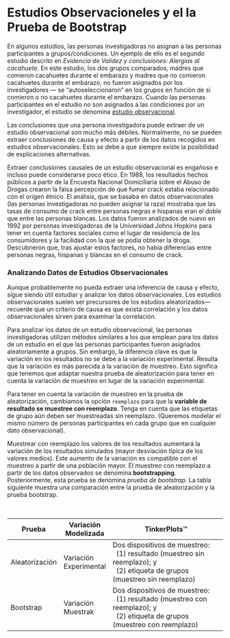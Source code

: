 # Estudios Observacioneles y el la Prueba de Bootstrap {-}

En algunos estudios, las personas investigadoras no asignan a las personas participantes a grupos/condiciones. Un ejemplo de ello es el segundo estudio descrito en *Evidencia de Validez y conclusiones: Alergias al cacahuete*. En este estudio, los dos grupos comparados, madres que comieron cacahuetes durante el embarazo y madres que no comieron cacahuetes durante el embarazo, no fueron asignados por los investigadores &mdash; se "autoseleccionaron" en los grupos en función de si comieron o no cacahuetes durante el embarazo. Cuando las personas participantes en el estudio no son asignados a las condiciones por un investigador, el estudio se denomina [estudio observacional](http://atlasti.com/observational-research/).

Las conclusiones que una persona investigadora puede extraer de un estudio observacional son mucho más débiles. Normalmente, no se pueden extraer conclusiones de causa y efecto a partir de los datos recogidos en estudios observacionales. Esto se debe a que siempre existe la posibilidad de explicaciones alternativas. 

Extraer conclusiones causales de un estudio observacional es engañoso e incluso puede considerarse poco ético. En 1988, los resultados hechos públicos a partir de la Encuesta Nacional Domiciliaria sobre el Abuso de Drogas crearon la falsa percepción de que fumar crack estaba relacionado con el origen étnico. El análisis, que se basaba en datos observacionales (las personas investigadoras no pueden asignar la raza) mostraba que las tasas de consumo de crack entre personas negras e hispanas eran el doble que entre las personas blancas. Los datos fueron analizados de nuevo en 1992 por personas investigadoras de la Universidad Johns Hopkins para tener en cuenta factores sociales como el lugar de residencia de los consumidores y la facilidad con la que se podía obtener la droga. Descubrieron que, tras ajustar estos factores, no había diferencias entre personas negras, hispanas y blancas en el consumo de crack.

### Analizando Datos de Estudios Observacionales {-}

Aunque probablemente no pueda extraer una inferencia de causa y efecto, sigue siendo útil estudiar y analizar los datos observacionales. Los estudios observacionales suelen ser precursores de los estudios aleatorizados&mdash; recuerde que un criterio de causa es que exista correlación y los datos observacionales sirven para examinar la correlación.

Para analizar los datos de un estudio observacional, las personas investigadoras utilizan métodos similares a los que emplean para los datos de un estudio en el que las personas participantes fueron asignados aleatoriamente a grupos. Sin embargo, la diferencia clave es que la variación en los resultados no se debe a la variación experimental. Resulta que la variación es más parecida a la variación de muestreo. Esto significa que tenemos que adaptar nuestra prueba de aleatorización para tener en cuenta la variación de muestreo en lugar de la variación experimental.

Para tener en cuenta la variación de muestreo en la prueba de aleatorización, cambiamos la opción `reemplazo` para que la **variable de resultado se muestree con reemplazo**. Tenga en cuenta que las etiquetas de grupo aún deben ser muestreadas sin reemplazo. (Queremos modelar el mismo número de personas participantes en cada grupo que en cualquier dato observacional).

Muestrear con reemplazo los valores de los resultados aumentará la variación de los resultados simulados (mayor desviación típica de los valores medios). Este aumento de la variación es compatible con el muestreo a partir de una población mayor. El muestreo con reemplazo a partir de los datos observados se denomina **bootstrapping**. Posteriormente, esta prueba se denomina *prueba de bootstrap*. La tabla siguiente muestra una comparación entre la prueba de aleatorización y la prueba bootstrap.

<br />

| Prueba          | Variación Modelizada      | TinkerPlots&trade;                                                                                                        |
|---------------|------------------------|---------------------------------------------------------------------------------------------------------------------------|
| Aleatorización | Variación Experimental | Dos dispositivos de muestreo: <br />&nbsp;&nbsp;(1) resultado (muestreo sin reemplazo); y <br />&nbsp;&nbsp;(2) etiqueta de grupos (muestreo sin reemplazo)|
| Bootstrap | Variación Muestrak  | Dos dispositivos de muestreo: <br />&nbsp;&nbsp;(1) resultado (muestreo con reemplazo); y <br />&nbsp;&nbsp;(2) etiqueta de grupos (muestreo con reemplazo)  |
